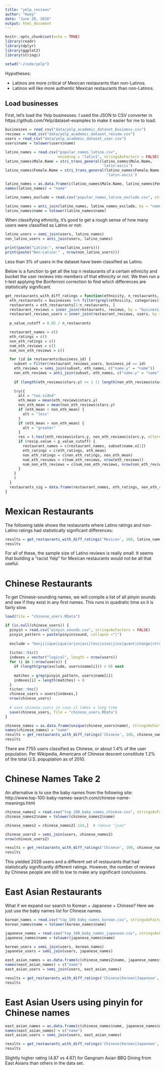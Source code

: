 ```yaml
---
title: "yelp_reviews"
author: "Huey"
date: "June 20, 2016"
output: html_document
---
```


```r
knitr::opts_chunk$set(echo = TRUE)
library(readr)
library(dplyr)
library(ggplot2)
library(stringi)

setwd("~/code/yelp")
```

Hypotheses:

* Latinos are more critical of Mexican restaurants than non-Latinos.
* Latinos will like more authentic Mexican restaurants than non-Latinos.

## Load businesses
First, let's load the Yelp businesses. I used the JSON to CSV converter in https://github.com/Yelp/dataset-examples to make it easier for me to load.

```r
businesses = read_csv("data/yelp_academic_dataset_business.csv")
reviews = read_csv("data/yelp_academic_dataset_review.csv")
users = read_csv("data/yelp_academic_dataset_user.csv")
users$name = tolower(users$name)

latino_names = read.csv("popular_names_latino.csv", 
                        encoding = "latin1", stringsAsFactors = FALSE)
latino_names$Male.Name = stri_trans_general(latino_names$Male.Name, 
                                            'latin-ascii')
latino_names$Female.Name = stri_trans_general(latino_names$Female.Name, 
                                              'latin-ascii')

latino_names = as.data.frame(c(latino_names$Male.Name, latino_names$Female.Name), stringsAsFactors = FALSE)
names(latino_names) = "name"

latino_names_exclude = read.csv("popular_names_latino_exclude.csv", stringsAsFactors = FALSE)

latino_names = anti_join(latino_names, latino_names_exclude, by = "name")
latino_names$name = tolower(latino_names$name)

```

When classifying ethnicity, it's good to get a rough sense of how many users were
classified as Latino or not:

```r
latino_users = semi_join(users, latino_names)
non_latino_users = anti_join(users, latino_names)

print(paste("Latino:", nrow(latino_users)))
print(paste("Non-Latino:" , nrow(non_latino_users)))
```

Less than 3% of users in the dataset have been classified as Latino.

Below is a function to get all the top n restaurants of a certain ethnicity and
bucket the user reviews into members of that ethnicity or not. We then run a 
t-test applying the Bonferroni correction to find which differences are 
statistically significant. 

```r
get_restaurants_with_diff_ratings = function(ethnicity, n_restaurants, eth_names) {
  eth_restaurants = businesses %>% filter(grepl(ethnicity, categories)) %>% filter(grepl('Restaurants', categories)) %>% arrange(desc(review_count))
  restaurants = eth_restaurants[1:n_restaurants, ]
  restaurant_reviews = inner_join(restaurants, reviews, by = "business_id")
  restaurant_reviews_users = inner_join(restaurant_reviews, users, by = "user_id")
  
  p_value_cutoff = 0.05 / n_restaurants

  restaurant_names = c()
  eth_ratings = c()
  non_eth_ratings = c()
  num_eth_reviews = c()
  num_non_eth_reviews = c()

  for (id in restaurants$business_id) {
    subset = filter(restaurant_reviews_users, business_id == id)
    eth_reviews = semi_join(subset, eth_names, c("name.y" = "name"))
    non_eth_reviews = anti_join(subset, eth_names, c("name.y" = "name"))
    
    if (length(eth_reviews$stars.y) <= 1 || length(non_eth_reviews$stars.y) <= 1) next  # Prevent errors to t-test
    
    try({
      alt = "two.sided"
      eth_mean = mean(eth_reviews$stars.y)
      non_eth_mean = mean(non_eth_reviews$stars.y)
      if (eth_mean < non_eth_mean) {
        alt = "less"
      }
      if (eth_mean > non_eth_mean) {
        alt = "greater"
      }
      res = t.test(eth_reviews$stars.y, non_eth_reviews$stars.y, alternative = alt)
      if (res$p.value < p_value_cutoff) {
        restaurant_names = c(restaurant_names, subset$name.x[1])
        eth_ratings = c(eth_ratings, eth_mean)
        non_eth_ratings = c(non_eth_ratings, non_eth_mean)
        num_eth_reviews = c(num_eth_reviews, nrow(eth_reviews))
        num_non_eth_reviews = c(num_non_eth_reviews, nrow(non_eth_reviews))
      }
    }
    )
  }
  restaurants_sig = data.frame(restaurant_names, eth_ratings, non_eth_ratings, num_eth_reviews, num_non_eth_reviews)
}
```

# Mexican Restaurants
The following table shows the restaurants where Latino ratings and non-Latino ratings
had statistically significant differences:

```r
results = get_restaurants_with_diff_ratings('Mexican', 100, latino_names)
results
```

For all of these, the sample size of Latino reviews is really small. It seems that
building a "racist Yelp" for Mexican restaurants would not be all that useful.

# Chinese Restaurants
To get Chinese-sounding names, we will compile a list of all pinyin sounds and
see if they exist in any first names. This runs in quadratic time so it is fairly
slow.

```r

load(file = "chinese_users.RData")

if (is.null(chinese_users)) {
  pinyin = read.csv("pinyin_sounds.csv", stringsAsFactors = FALSE)
  pinyin_pattern = paste(pinyin$sound, collapse ="|")
  
  exclude = "benji|ique|cque|arjun|axi|lexi|xine|jinx|quant|change|strong|cruise|chunky|suite|burgh fan|tx fan|eping|pping|lping"
  
  tictoc::tic()
  indexes = vector("logical", length = nrow(users))
  for (i in 1:nrow(users)) {
    if (length(grep(exclude, users$name[i])) > 0) next
    
    matches = grep(pinyin_pattern, users$name[i])
    indexes[i] = length(matches) > 0
  }
  tictoc::toc()
  chinese_users = users[indexes,]
  nrow(chinese_users)
  
  # save chinese_users in case it takes a long time
  save(chinese_users, file = "chinese_users.RData")
}

chinese_names = as.data.frame(unique(chinese_users$name), stringsAsFactors = FALSE)
names(chinese_names) = "name"
results = get_restaurants_with_diff_ratings('Chinese', 100, chinese_names)
results
```

There are 7755 users classified as Chinese, or about 1.4% of the user population.
Per Wikipedia, Americans of Chinese descent consititute 1.2% of the total U.S.
popuplation as of 2010.

# Chinese Names Take 2

An alternative is to use the baby names from the following site:
http://www.top-100-baby-names-search.com/chinese-name-meanings.html
```r
chinese_names2 = read.csv("top_100_baby_names_chinese.csv", stringsAsFactors = FALSE)
chinese_names2$name = tolower(chinese_names2$name)

chinese_names2 = chinese_names2[-124,]  # remove "juan"

chinese_users2 = semi_join(users, chinese_names2)
nrow(chinese_users2)

results = get_restaurants_with_diff_ratings('Chinese', 100, chinese_names2)
results
```

This yielded 2028 users and a different set of restaurants that had statistically
significantly different ratings. However, the number of reviews by Chinese people
are still to low to make any significant conclusions.

# East Asian Restaurants
What if we expand our search to Korean + Japanese + Chinese? Here we just use the 
baby names list for Chinese names.

```r
korean_names = read.csv("top_100_baby_names_korean.csv", stringsAsFactors = FALSE)
korean_names$name = tolower(korean_names$name)

japanese_names = read.csv("top_100_baby_names_japanese.csv", stringsAsFactors = FALSE)
japanese_names$name = tolower(japanese_names$name)

korean_users = semi_join(users, korean_names)
japanese_users = semi_join(users, japanese_names)

east_asian_names = as.data.frame(c(chinese_names2$name, japanese_names$name, korean_names$name), stringsAsFactors = FALSE)
names(east_asian_names) = c("name")
east_asian_users = semi_join(users, east_asian_names)

results = get_restaurants_with_diff_ratings('Chinese|Korean|Japanese', 100, east_asian_names)
results
```

# East Asian Users using pinyin for Chinese names
```r
east_asian_names = as.data.frame(c(chinese_names$name, japanese_names$name, korean_names$name), stringsAsFactors = FALSE)
names(east_asian_names) = c("name")
east_asian_users = semi_join(users, east_asian_names)

results = get_restaurants_with_diff_ratings('Chinese|Korean|Japanese', 100, east_asian_names)
results
```

Slightly higher rating (4.87 vs 4.67) for Gangnam Asian BBQ Dining from East Asians
than others in the data set.